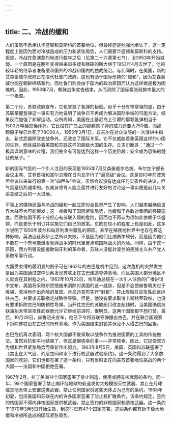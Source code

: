 ```yaml
---
---
---
```

title: 二、冷战的缓和
---



人们虽然不愿承认华盛顿和莫斯科的首要地位，但最终还是勉强地承认了，这一定程度上是因为面对冷战造成的压力和紧张局势，人们需要华盛顿和莫斯科的支持。但是，冷战在愈演愈烈地进行数年之后（见第二十六章第七节），到1953年开始减弱。一个原因是在晚年变得越来越多疑和强硬的斯大林于1953年4月去世了。他的较年轻的继承者准备缓和国外的冷战和国内的独裁统治。与此同时，在美国，新的艾森豪威尔政府正在取代杜鲁门政府。这也有助于国际形势的"缓和"，因为艾森豪威尔能在朝鲜缔结和约，而杜鲁门则会由于国内的政治原因而认为这样做是极为困难的。因此，1953年7月，朝鲜战争宣告结束，从而消除了国际紧张局势中最大的一个根源。

第二个月，苏联政府宣布，它也掌握了氢弹的秘密。似乎十分有悖常理的是，由于苏联掌握氢弹这一事实有力地说明了战争已不再成为解决国际争端的可能方法，结果反而加强了和解运动。众所周知，美国在比基尼岛上引爆的那颗氢弹相当于1500万吨梯恩梯炸药。它比投在广岛上的那颗原子弹的威力还要大750倍，而那颗原子弹已炸死了78O00人。1955年3月1日，丘吉尔在对众议院的一次演讲中指出，新式武器除改变战争外，还改变了国际关系。它不仅威胁着象英国这样的小国的生存，而且威胁着美国和苏联这样的超级大国的生存。丘吉尔断言："通过一个极具讽刺意味的过程，我们完全有可能达到这样一个历史阶段：安全成为恐怖的健壮的孩子。"

新的国际气氛的一个引人注目的表现是1955年7月艾森豪威尔总统、布尔加宁部长会议主席、艾登首相和富尔总理在日内瓦举行了"最高级"会议。这是自IO年前波茨坦会议以来举行的第一次"四巨头"会议。虽然会议没有达成任何实质性的决议，但气氛是热烈诚挚的。仅美苏领导人能会面并进行友好的讨论这一事实便是前几年关系冻结之后的一大进展。

军事上的僵持局面与冷战的缓和一起立即对全世界产生了影响。人们越来越确信世界大战不大可能爆发；这一点缓和了国际紧张局势，也缓和了各敌对集团的强硬态度。西欧各国不再十分担心有苏联入侵的危险，因而也不再认为须如此依赖于华盛顿，而是更乐于制订并实施它们自己的政策。东欧在较小的程度上也是如此，这多少说明了1956年波兰和匈牙利发生骚乱的原因。甚至在殖民地世界中也存在着这种影响。英法远征苏伊士之所以失败，不是因为他们比纳赛尔软弱，而是因为他们不敢在一个有可能爆发氢弹战争的时代里冒点燃国际战火的危险。同样，由于这一原因，西方列强没能援助匈牙利的革命者，苏联人没能对波兰的民族主义共产党人采取军事行动。

大国受束缚的最明显的例子可在1962年的古巴危机中见到，这次危机的突然发生是因为美国通过空中侦察发现苏联正在古巴建造导弹基地，而且美国大部分地区不久就会在其射程之内。1962年10月22日，肯尼迪总统在一次引人注目的广播讲话中宣布，美国将采取断然措施来消除对美国的这一威胁，但是不会使赫鲁晓夫过于难堪，惹得他作出危险的反应。肯尼迪宣布实行"封锁"，禁止舰船将进攻性武器运往古巴，并要求苏联撤走战略性导弹。但是，他没有要求取消卡斯特罗政权，也没有要求拆除古巴的防预性导弹。当开往古巴的苏联船只改变航线时，当美国确信苏联油船未带进攻性武器而允许它继续前进时，很明显，这两个国家都不想打仗。最后，10月28日，赫鲁晓夫宣布，他已下令将苏联导弹撤出古巴，并在联合国观察下拆除苏联设在古巴的所有基地，作为美国结束封锁并保证不入侵古巴的回报。

古巴危机再次表明，两个核大国都不敢采取以战争作为推进国策的工具的传统做法。虽然对抗和平地结束了，但这是很侥幸的事——非常侥幸，因此，它捉使双方为缓和世界紧张局势而重新作出努力。1963年8月5日，美国、英国和苏联签署了《禁止在大气层、外层空间和水下进行核武器试验条约》。这一条约得到了大多数国家的欢迎，它们也都签署了这一条约，只有当时正在向美苏首要地位挑战的两个大国——法国和中国拒绝签署。

1967年2月，拉丁美洲14个国家签署了禁止制造、使用或拥有核武器的条约。同一年，98个国家签署了禁止向环绕地球的轨道发射大规模毁灭性武器、禁止在月球或其他天体上安置这类武器、禁止任何国家将这些天体占为己有的条约。1968年初夏，包括美国和苏联在内的许多国家签署了防止核扩散条约，该条约规定，签约的核国家不得向非核国家提供核武器，禁止签约的非核国家制造核武器。这一条约于1970年3月5日开始生效，到这时已有47个国家签署。这些条约都有助于极大地缓和冷战所造成的国际紧张局势。